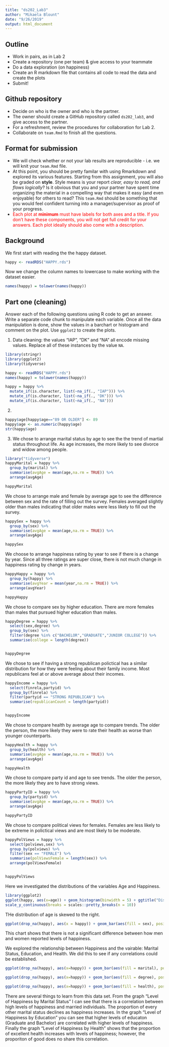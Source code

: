 ```yaml
---
title: "ds202_Lab3"
author: "Mikaela Blount"
date: "9/26/2019"
output: html_document
---
```


## Outline

- Work in pairs, as in Lab 2
- Create a repository (one per team) & give access to your teammate
- Do a data exploration (on happiness)
- Create an R markdown file that contains all code to read the data and create the plots
- Submit!


## Github repository

- Decide on who is the owner and who is the partner. 
- The owner should create a GitHub repository called `ds202_lab3`, and give access to the partner.
- For a refreshment, review the procedures for collaboration for Lab 2. 
- Collaborate on `team.Rmd` to finish all the questions. 

## Format for submission

- We will check whether or not your lab results are reproducible - i.e. we will knit your `team.Rmd` file. 
- At this point, you should be pretty familar with using Rmarkdown and explored its various features. Starting from this assignment, you will also be graded on **style**. Style means is your report *clear, easy to read, and flows logically*? Is it obvious that you and your partner have spent time organizing the material in a compelling way that makes it easy (and even enjoyable) for others to read? This `team.Rmd` should be something that you would feel confident turning into a manager/supervisor as proof of your progress. 
-  <span style="color:red">Each plot at **minimum** must have labels for both axes and a title. If you don't have these components, you will not get full credit for your answers. Each plot ideally should also come with a description. </span> 

## Background

We first start with reading the the happy dataset.
```r
happy <- readRDS("HAPPY.rds")
```

Now we change the column names to lowercase to make working with the dataset easier.
```r
names(happy) = tolower(names(happy))
```


## Part one (cleaning)

Answer each of the following questions using R code to get an answer. 
Write a separate code chunk to manipulate each variable. Once all the data manipulation is done, show the values in a barchart or histogram and comment on the plot. Use `ggplot2` to create the plots.

1. Data cleaning: the values "IAP", "DK" and "NA" all encode missing values. Replace all of these instances by the value `NA`. 
```r
library(stringr)
library(ggplot2)
library(tidyverse)

happy <- readRDS("HAPPY.rds")
names(happy) = tolower(names(happy))

happy = happy %>%
  mutate_if(is.character, list(~na_if(., "IAP"))) %>%
  mutate_if(is.character, list(~na_if(., "DK"))) %>%
  mutate_if(is.character, list(~na_if(., "NA")))


```


2. 
```r
happy$age[happy$age=="89 OR OLDER"] <- 89
happy$age <- as.numeric(happy$age)
str(happy$age)
```

3.
We chose to arrange marital status by age to see the the trend of martial status throughout life. As age increases, the more likely to see divorce and widow among people.
```r
library("tidyverse")
happyMarital = happy %>%
  group_by(marital) %>% 
  summarise(avgAge = mean(age,na.rm = TRUE)) %>%
  arrange(avgAge)

happyMarital

```
We chose to arrange male and female by average age to see the difference between sex and the rate of filling out the survey. Females averaged slightly older than males indicating that older males were less likely to fill out the survey.
```r
happySex = happy %>%
  group_by(sex) %>%
  summarise(avgAge = mean(age,na.rm = TRUE)) %>%
  arrange(avgAge)

happySex
```
We choose to arrange happiness rating by year to see if there is a change by year. Since all three ratings are super close, there is not much change in happiness rating by change in years.
```r
happyHappy = happy %>%
  group_by(happy) %>%
  summarise(avgYear = mean(year,na.rm = TRUE)) %>%
  arrange(avgYear)

happyHappy
```

We chose to compare sex by higher education. There are more females than males that pursued higher education than males.
```r
happyDegree = happy %>%
  select(sex,degree) %>%
  group_by(sex) %>%
  filter(degree %in% c("BACHELOR","GRADUATE","JUNIOR COLLEGE")) %>%
  summarise(college = length(degree))


happyDegree
```
We chose to see if having a strong republican polictical has a similar distribution for how they were feeling about their family income. Most republicans feel at or above average about their incomes.
```r
happyIncome = happy %>%
  select(finrela,partyid) %>%
  group_by(finrela) %>%
  filter(partyid == "STRONG REPUBLICAN") %>%
  summarise(republicanCount = length(partyid))


happyIncome
```
We chose to compare health by average age to compare trends. The older the person, the more likely they were to rate their health as worse than younger counterparts.
```r
happyHealth = happy %>%
  group_by(health) %>%
  summarise(avgAge = mean(age,na.rm = TRUE)) %>%
  arrange(avgAge)

happyHealth
```
We chose to compare party id and age to see trends. The older the person, the more likely they are to have strong views.
```r
happyPartyID = happy %>%
  group_by(partyid) %>%
  summarise(avgAge = mean(age,na.rm = TRUE)) %>%
  arrange(avgAge)

happyPartyID
```
We chose to compare political views for females. Females are less likely to be extreme in polictical views and are most likely to be moderate.
```r
happyPolViews = happy %>%
  select(polviews,sex) %>%
  group_by(polviews) %>%
  filter(sex == "FEMALE") %>%
  summarise(polViewsFemale = length(sex)) %>%
  arrange(polViewsFemale)


happyPolViews
```

Here we investigated the distributions of the variables Age and Happiness.


```r
library(ggplot2)
ggplot(happy, aes(x=age)) + geom_histogram(binwidth = 5) + ggtitle("Distribution of Age") + xlab("Age")+ ylab("Count") + scale_x_continuous(breaks = scales::pretty_breaks(n = 10)) +
scale_y_continuous(breaks = scales::pretty_breaks(n = 10))
```
THe distribution of age is skewed to the right.

```r
ggplot(drop_na(happy), aes(x = happy)) + geom_bar(aes(fill = sex), position = "dodge") + ggtitle("Level of Happiness by Sex") + xlab("Happiness") + ylab("Count")
```

This chart shows that there is not a significant difference between how men and women reported levels of happiness.

We explored the relationship between Happiness and the vairable: Marital Status, Education, and Health. We did this to see if any correlations could be established.

```r
ggplot(drop_na(happy), aes(x=happy)) + geom_bar(aes(fill = marital), position = 'fill') + ggtitle("Level of Happiness by Marital Status") + xlab("Happiness") + ylab("Proportion")
```

```r
ggplot(drop_na(happy), aes(x=happy)) + geom_bar(aes(fill = degree), position = 'fill') + ggtitle("Level of Happiness by Education") + xlab("Happiness") + ylab("Proportion")
```


```r
ggplot(drop_na(happy), aes(x=happy)) + geom_bar(aes(fill = health), position = 'fill',) + ggtitle("Level of Happiness by Health") + xlab("Happiness") + ylab("Proportion")
```


There are several things to learn from this data set. From the graph "Level of Happiness by Marital Status" I can see that there is a correlation between high levels of happiness and married individuals. The proportion of every other marital status declines as happiness increases. In the graph "Level of Happiness by Education" you can see that higher levels of educaton (Graduate and Bachelor) are correlated with higher levels of happiness. Finally the graph "Level of Happiness by Health" shows that the proportion of excellent health increases with levels of happiness; however, the proporiton of good does no share this  correlation.